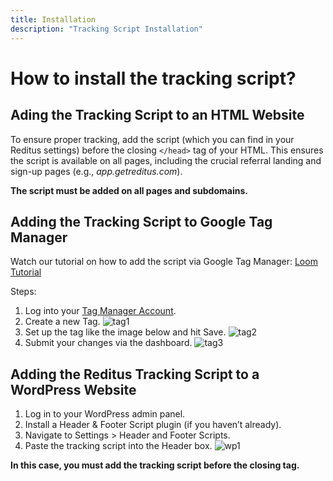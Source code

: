 ```yaml
---
title: Installation
description: "Tracking Script Installation"
---
```


# How to install the tracking script?

## Ading the Tracking Script to an HTML Website

To ensure proper tracking, add the script (which you can find in your Reditus settings) before the closing `</head>` tag of your HTML. This ensures the script is available on all pages, including the crucial referral landing and sign-up pages (e.g., *app.getreditus.com*).

**The script must be added on all pages and subdomains.**

## Adding the Tracking Script to Google Tag Manager

Watch our tutorial on how to add the script via Google Tag Manager: [Loom Tutorial](https://www.loom.com/share/836ca0ff14904cba885387794685a153?sid=3fb8dd6b-de0e-420c-9662-cbda52e99d4c)

Steps:

1. Log into your [Tag Manager Account](https://tagmanager.google.com/).
2. Create a new Tag.
![tag1](/affiliate-program/tracking-script/assets/tag1.png)
3. Set up the tag like the image below and hit Save.
![tag2](/affiliate-program/tracking-script/assets/tag2.png)
4. Submit your changes via the dashboard.
![tag3](/affiliate-program/tracking-script/assets/tag3.png)


## Adding the Reditus Tracking Script to a WordPress Website

1. Log in to your WordPress admin panel.
2. Install a Header & Footer Script plugin (if you haven’t already).
3. Navigate to Settings > Header and Footer Scripts.
4. Paste the tracking script into the Header box.
![wp1](/affiliate-program/tracking-script/assets/wp1.png)

**In this case, you must add the tracking script before the closing </head> tag.**
